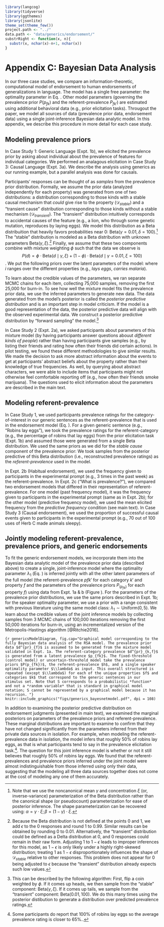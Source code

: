 ```r
library(langcog)
library(tidyverse)
library(ggthemes)
library(jsonlite)
theme_set(theme_few())
project.path <- "../"
data.path <- "data/generics/endorsement/"
substrRight <- function(x, n){
  substr(x, nchar(x)-n+1, nchar(x))
}
```

# Appendix C: Bayesian Data Analysis

<!-- - add issues with doing BDA on prevalence and cue validity models -->
<!--   - look at scatter plots of MAP estimates of referent prevalence parameters (2 per item) for all 4 models -->
<!--   - look at scatterplots of bootstrapped cue validity with inferred cv from cue validity + prev regression model  -->

<!-- Add scatterplots of inferred parameters from prior or prevalence alone vs. joint inference model -->

In our three case studies, we compare an information-theoretic, computational model of endorsement to human endorsements of generalizations in language. 
The model has a single free parameter: the optimality parameter in Eq. \ref{eq:S1}.
Other model parameters (governing the prevalence prior $P(p_{fk})$ and the referent-prevalence $P_{fk'}$) are estimated using additional behavioral data (e.g., prior elicitation tasks). 
Througout the paper, we model all sources of data (prevalence prior data, endorsement data) using a single joint-inference Bayesian data analytic model.
In this appendix, we describe this procedure in more detail for each case study.

## Modeling prevalence priors

In Case Study 1: Generic Language (Expt. 1b), we elicited the prevalence prior by asking about individual about the prevalence of features for individual categories.
We performed an analagous elicitation in Case Study 3: Causal Language (Expt. 3a).
We describe the analysis using generics as our running example, but a parallel analysis was done for causals.

Participants' responses can be thought of as *samples* from the prevalence prior distribution. 
Formally, we assume the prior data (analyzed independently for each property) was generated from one of two distributions: a distribution corresponding to those kinds with a stable causal mechanism that *could* give rise to the property ($\mathcal{D}_{stable}$) and a "transient cause" distribution corresponding to those kinds without a stable mechanism ($\mathcal{D}_{transient}$).
The "transient" distribution intuitively corresponds to accidental causes of the feature (e.g., a lion, who through some genetic mutation, reproduces by laying eggs).
We model this distribution as a Beta distribuition that heavily favors probabilities near 0: $\text{Beta}(\gamma = 0.01, \delta = 100)$.^[
  Note that we use the noncanonical mean $\gamma$ and concentration $\xi$ (or, inverse-variance) parameterization of the Beta distribution rather than the canonical shape (or pseudocount) parameterization for ease of posterior inference. The shape parameterization can be recovered using: $\alpha = \gamma \cdot \xi; \beta = (1 - \gamma) \cdot \xi$.
]
The "stable" distribution is modeled as a Beta distribution with unknown parameters $\text{Beta}(\gamma, \xi)$.^[
Because the Beta distribution is not defined at the points 0 and 1, we add $\epsilon$ to the 0 responses and round 1 to 0.99.
Similar results can be obtained by rounding 0 to 0.01. 
Alternatively, the "transient" distribution could be defined as a Delta distribution at 0, and 0 responses could remain in their raw form.
Adjusting 1 to $1- \epsilon$ leads to improper inferences for this model, as $1 - \epsilon$ is only likely under a highly right-skewed distribution; treating 1 as $1- \epsilon$ disproportionately influences the shape of $\mathcal{D}_{stable}$ relative to other responses.
This problem does not appear for 0 being adjusted to $\epsilon$ because the "transient" distribution already expects such low values.
]
Finally, we assume that these two components combine with mixture weighting $\phi$ such that the data we observe is $$P(d) = \phi\cdot \text{Beta} (d \mid \gamma, \xi) + (1 -  \phi) \cdot \text{Beta}(d \mid \gamma = 0.01, \xi = 100) $$.
We put the following priors over the latent parameters of the model:
\begin{eqnarray*}
\phi_i & \sim & \text{Uniform}(0, 1) \\
\gamma_i & \sim & \text{Uniform}(0, 1) \\
\xi_i & \sim & \text{Uniform}(0, 100)
\end{eqnarray*}
where $i$ ranges over the different properties (e.g., *lays eggs*, *carries malaria*).

To learn about the credible values of the parameters, we ran separate MCMC chains for each item, collecting 75,000 samples, removing the first 25,000 for burn-in.
To see how well the mixture model fits the prevalence prior data, we use the inferred parameters to generate new data.
The data generated from the model's posterior is called the *posterior predictive distribution* and is an important step in model criticism. 
If the model is a good representation of the data, the posterior predictive data will align with the observed experimental data. 
We construct a posterior predictive distribution by "forward sampling" the model.^[
This can be described by the following algorithm: First, flip a coin weighted by $\phi$.
If it comes up heads, we then sample from the "stable" component: $\text{Beta}(\gamma, \xi)$.
If it comes up tails, we sample from the "transient" component: $\text{Beta}(0.01, 100)$.
We do this many times using the posterior distibution to generate a distribution over predicted prevalence ratings.
]

In Case Study 2 (Expt. 2a), we asked participants about parameters of this mixture model (by having participants answer questions abouut *different kinds of people*) rather than having participants give samples (e.g., by listing their friends and rating how often their friends did certain actions).
In pilot testing, we found these different methodologies to give similar results.
We made the decision to ask more abstract information about the events to get at participants' abstract beliefs about the property rather than their knowledge of true frequencies. 
As well, by querying about abstract characters, we were able to include items that participants might not otherwise feel comfortable reporting off (e.g., how often their friends smoke marijuana).
The questions used to elicit information about the parameters are described in the main text. 

## Modeling referent-prevalence

In Case Study 1, we used participants prevalence ratings for the category-of-interest in our generic sentences as the referent-prevalence that is used in the endorsement model (Eq. \ref{eq:S1}).
For a given generic sentence (e.g., "Robins lay eggs"), we took the prevalence ratings for the referent-category (e.g., the percentage of robins that lay eggs) from the prior elicitation task (Expt. 1b) and assumed those were generated from a single Beta distribution.
We used the same priors as we did for the *stable cause* component of the prevalence prior:
\begin{eqnarray*}
\gamma_i & \sim & \text{Uniform}(0, 1) \\
\xi_i & \sim & \text{Uniform}(0, 100)
\end{eqnarray*}
We took samples from the posterior predictive of this Beta distribution (i.e., reconstructed prevalence ratings) as the *referent-prevalence* used in the model.

In Expt. 2b (Habitual endorsement), we used the frequency given to participants in the experimental prompt (e.g., 3 times in the past week) as the referent-prevalence.
In Expt. 2c ("What is prevalence?"), we compared two endorsement models that differed in their representation of referent-prevalence. For one model (past frequency model), it was the frequency given to participants in the experimental prompt (same as in Expt. 2b); for the other model (predictive frequency model), we used the mean elicited frequency from the *predictive frequency* condition (see main text).
In Case Study 3 (Causal endorsement), we used the proportion of successful causal events  given to participants in the experimental prompt (e.g., 70 out of 100 uses of Herb C made animals sleepy).

## Jointly modeling referent-prevalence, prevalence priors, and generic endorsements

To fit the generic endorsement models, we incorporate them into the Bayesian data analytic model of the prevalence prior data (described above) to create a single, joint-inference model where the optimality parameter $\lambda_1$ (Eq. \ref{eq:S1}) is inferred jointly with all the other latent parameters of the full model (the referent-prevalence $p{fk'}$ for each category $k'$ and property $f$ and the parameters of the prevalence priors $P_(p_{fk})$ for each property $f$) using data from Expt. 1a \& b (Figure \ref{fig:genericsModelDiagram}).
For the parameters of the prevalence prior distributions, we use the same priors described in Expt. 1b; for the speaker optimality parameter, we use a prior with a range consistent with previous literature using the same model class: $\lambda_1 \sim \text{Uniform}(0,5)$.
We learn about the \emph{a posteriori} credible values of the joint inference models by collecting samples from 3 MCMC chains of 100,000 iterations removing the first 50,000 iterations for burn-in, using an incrementalized version of the Metropolis-Hastings algorithm [@Ritchie2016]. 

```{r genericsModelDiagram, fig.cap="Graphical model corresponding to the fully Bayesian data analysis of the RSA model. The prevalence prior data $d^{pr}_{f}$ is assumed to be generated from the mixture model validated in Expt. 1a. The referent-category prevalence $d^{pr}_{k,f}$ is generated from a latent prevalence $p_{fk}$. The fixed-threshold (control model) or uncertain-threshold model take the prevalence priors $P(p_{fk})$, the referent-prevalence $h$, and a single speaker optimality parameter $\\lambda$ as input. This overall structured is repeated (except $\\lambda$) for each of the unique properties $f$ and categories $k$ that correspond to the generic sentences in our stimulus set. Note that S corresponds to a probabilistic *function* and not a *random variable* that is standard in graphical model notation; S cannot be represented by a graphical model because it has recursion. "}
knitr::include_graphics("figs/generics_bayesnetmodel.pdf", dpi = 108)
```

In addition to examining the posterior predictive distribution on endorsement judgments (presented in main text), we examined the marginal posteriors on parameters of the prevalence priors and referent-prevalence.
These marginal distributions are important to examine to confirm that they have not changed significantly from the parameters inferred from their private data sources in isolation.
For example, when modeling the referent-prevalence data in isolation, the model infers that roughly 50\% of robins lay eggs, as that is what participants tend to say in the prevalence elicitation task.^[
  Some participants do report that 100\% of robins lay eggs so the average prevalence rating is closer to 65\%..
].
The question for this joint inference model is whether or not it still believes that roughly 50\% of robins lay eggs.
We found that the referent-prevalences and prevalence priors inferred under the joint model were almost indistinguishable from those inferred using only their data, suggesting that the modeling all three data sources together does not come at the cost of modeling any one of them accurately.

